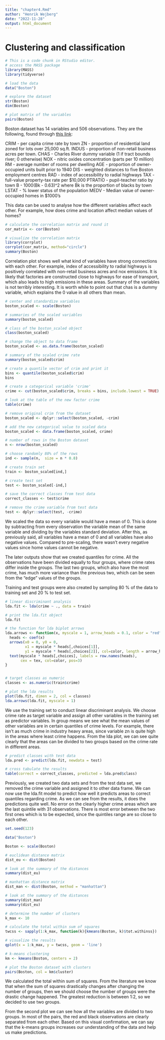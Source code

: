 ```yaml
---
title: "chapter4.Rmd"
author: "Henrik Wejberg"
date: "2022-11-28"
output: html_document
---
```

# Clustering and classification

```r
# This is a code chunk in RStudio editor.
# access the MASS package
library(MASS)
library(tidyverse)

# load the data
data("Boston")

# explore the dataset
str(Boston)
dim(Boston)

# plot matrix of the variables
pairs(Boston)

```

Boston dataset has 14 variables and 506 observations. They are the following, found through [this link](https://www.cs.toronto.edu/~delve/data/boston/bostonDetail.html): 

CRIM - per capita crime rate by town
ZN - proportion of residential land zoned for lots over 25,000 sq.ft.
INDUS - proportion of non-retail business acres per town.
CHAS - Charles River dummy variable (1 if tract bounds river; 0 otherwise)
NOX - nitric oxides concentration (parts per 10 million)
RM - average number of rooms per dwelling
AGE - proportion of owner-occupied units built prior to 1940
DIS - weighted distances to five Boston employment centres
RAD - index of accessibility to radial highways
TAX - full-value property-tax rate per $10,000
PTRATIO - pupil-teacher ratio by town
B - 1000(Bk - 0.63)^2 where Bk is the proportion of blacks by town
LSTAT - % lower status of the population
MEDV - Median value of owner-occupied homes in $1000's

This data can be used to analyse how the different variables affect each other. For example, how does crime and location affect median values of homes? 

```r
# calculate the correlation matrix and round it
cor_matrix <- cor(Boston) 

# visualize the correlation matrix
library(corrplot)
corrplot(cor_matrix, method="circle")
summary(Boston)

```

Correlation plot shows well what kind of variables have strong connections with each other. For example, index of accessibility to radial highways is positively correlated with non-retail business acres and nox emissions. It is likely that factories are constructed close to highways for ease of transport, which also leads to high emissions in these areas. Summary of the variables is not terribly interesting. It is worth while to point out that chas is a dummy variable, which explains the 0 value in all others than mean. 

```r
# center and standardize variables
boston_scaled <- scale(Boston)

# summaries of the scaled variables
summary(boston_scaled)

# class of the boston_scaled object
class(boston_scaled)

# change the object to data frame
boston_scaled <- as.data.frame(boston_scaled)

# summary of the scaled crime rate
summary(boston_scaled$crim)

# create a quantile vector of crim and print it
bins <- quantile(boston_scaled$crim)
bins

# create a categorical variable 'crime'
crime <- cut(boston_scaled$crim, breaks = bins, include.lowest = TRUE)

# look at the table of the new factor crime
table(crime)

# remove original crim from the dataset
boston_scaled <- dplyr::select(boston_scaled, -crim)

# add the new categorical value to scaled data
boston_scaled <- data.frame(boston_scaled, crime)

# number of rows in the Boston dataset 
n <- nrow(boston_scaled)

# choose randomly 80% of the rows
ind <- sample(n,  size = n * 0.8)

# create train set
train <- boston_scaled[ind,]

# create test set 
test <- boston_scaled[-ind,]

# save the correct classes from test data
correct_classes <- test$crime

# remove the crime variable from test data
test <- dplyr::select(test, -crime)

```

We scaled the data so every variable would have a mean of 0. This is done by subtracting from every observation the variable mean of the same variable and dividing by the variables standard deviation. After this, as previously said, all variables have a mean of 0 and all variables have also negative values. Compared to pre-scaling, there wasn't every negative values since home values cannot be negative. 

The later outputs show that we created quantiles for crime. All the observations have been divided equally to four groups, where crime rates differ inside the groups. The last two groups, which also have the most crime, has much more variance than the previous two, which can be seen from the "edge" values of the groups. 

Training and test groups were also created by sampling 80 % of the data to training set and 20 % to test set. 


```r
# linear discriminant analysis
lda.fit <- lda(crime ~ ., data = train)

# print the lda.fit object
lda.fit

# the function for lda biplot arrows
lda.arrows <- function(x, myscale = 1, arrow_heads = 0.1, color = "red", tex = 0.75, choices = c(1,2)){
  heads <- coef(x)
  arrows(x0 = 0, y0 = 0, 
         x1 = myscale * heads[,choices[1]], 
         y1 = myscale * heads[,choices[2]], col=color, length = arrow_heads)
  text(myscale * heads[,choices], labels = row.names(heads), 
       cex = tex, col=color, pos=3)
}


# target classes as numeric
classes <- as.numeric(train$crime)

# plot the lda results
plot(lda.fit, dimen = 2, col = classes)
lda.arrows(lda.fit, myscale = 1) 

```

We use the training set to conduct linear discriminant analysis. We choose crime rate as target variable and assign all other variables in the training set as predictor variables. In group means we see what the mean values of other variables are in certain quantiles of crime levels. For example, there isn't as much crime in industry heavy areas, since variable zn is quite high in the areas where least crime happens. From the lda plot, we can see quite clearly that the areas can be divided to two groups based on the crime rate in different areas. 


```r

# predict classes with test data
lda.pred <- predict(lda.fit, newdata = test)

# cross tabulate the results
table(correct = correct_classes, predicted = lda.pred$class)

```
Previously, we created two data sets and from the test data set, we removed the crime variable and assigned it to other data frame. We can now use the lda.fit model to predict how well it predicts areas to correct quantiles regarding crime. As we can see from the results, it does the predictions quite well. No error on the clearly higher crime areas which are the last quintile with 31 observations. There is most error between the two first ones which is to be expected, since the quintiles range are so close to each other. 


```r
set.seed(123)

data("Boston")

Boston <- scale(Boston)

# euclidean distance matrix
dist_eu <- dist(Boston)

# look at the summary of the distances
summary(dist_eu)

# manhattan distance matrix
dist_man <- dist(Boston, method = "manhattan")

# look at the summary of the distances
summary(dist_man)
summary(dist_eu)

# determine the number of clusters
k_max <- 10

# calculate the total within sum of squares
twcss <- sapply(1:k_max, function(k){kmeans(Boston, k)$tot.withinss})

# visualize the results
qplot(x = 1:k_max, y = twcss, geom = 'line')

# k-means clustering
km <- kmeans(Boston, centers = 2)

# plot the Boston dataset with clusters
pairs(Boston, col = km$cluster)
```

We calculated the total within sum of squares. From the literature we know that when the sum of squares drastically changes after changing the number of groups, then we should choose the number of groups were the drastic change happened. The greatest reduction is between 1:2, so we decided to use two groups. 

From the second plot we can see how all the variables are divided to two groups. In most of the pairs, the red and black observations are clearly separated from each other. Based on this visual confirmation, we can say that the k-means groups increases our understanding of the data and help us make predictions. 